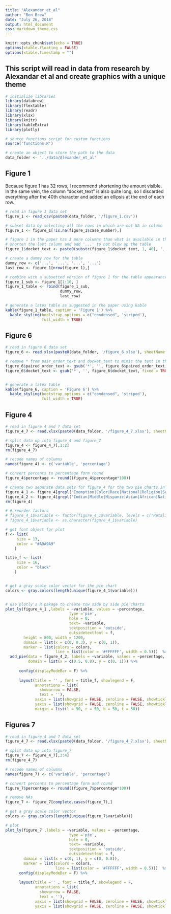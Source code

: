 ```yaml
---
title: "Alexander_et_al"
author: "Ben Brew"
date: "July 26, 2018"
output: html_document
css: markdown_theme.css
---
```


```r
knitr::opts_chunk$set(echo = TRUE)
options(xtable.floating = FALSE)
options(xtable.timestamp = "")
```

## This script will read in data from research by Alexandar et al and create graphics with a unique theme


```r
# initialize libraries 
library(databrew)
library(flextable)
library(readr)
library(xlsx)
library(knitr)
library(kableExtra)
library(plotly)

# source functions script for custom functions
source('functions.R')

# create an object to store the path to the data
data_folder <- '../data/Alexander_et_al'

```

<!-- <div class="large"> -->

## Figure 1 
Because figure 1 has 32 rows, I recommend shortening the amount visible. In the same vein, the column "docket_text" is also quite long, so I discarded everything after the 40th character and added an ellipsis at the end of each row. 
```r

# read in figure 1 data set
figure_1 <- read_csv(paste0(data_folder, '/figure_1.csv'))

# subset data by selecting all the rows in which are not NA in column 'case_number'
figure_1 <- figure_1[!is.na(figure_1$case_number),]

# figure 1 in the paper has 3 more columns than what is available in the data
# shorten the last column and add '...' to not blow up the table
figure_1$docket_text <- paste0(substr(figure_1$docket_text, 1, 40), '...')

# create a dummy row for the table 
dummy_row <- c('...', '...', '...', '...')
last_row <- figure_1[nrow(figure_1),]

# combine with a subsetted version of figure 1 for the table appearance
figure_1_sub <- figure_1[1:10, ]
figure_1_table <- rbind(figure_1_sub, 
                        dummy_row,
                        last_row)

# generate a latex table as suggested in the paper using kable
kable(figure_1_table, caption = 'Figure 1') %>% 
  kable_styling(bootstrap_options = c("condensed", 'striped'),
                full_width = TRUE)

```


## Figure 6 

```r

# read in figure 6 data set 
figure_6 <- read.xlsx(paste0(data_folder, '/figure_6.xlsx'), sheetName = 1)

# remove * from pair_order_text and docket_text to mimic the text in the paper 
figure_6$paired_order_text <- gsub('*', '', figure_6$paired_order_text, fixed = TRUE)
figure_6$docket_text <- gsub('*', '', figure_6$docket_text, fixed = TRUE)


# generate a latex table 
kable(figure_6, caption = 'Figure 6') %>% 
  kable_styling(bootstrap_options = c("condensed", 'striped'),
                full_width = TRUE)


```


## Figure 4
```r

# read in figure 4 and 7 data set
figure_4_7 <- read.xlsx(paste0(data_folder, '/figure_4_7.xlsx'), sheetName = 1)

# split data up into figure_4 and figure_7
figure_4 <- figure_4_7[,1:2]
rm(figure_4_7)

# recode names of columns
names(figure_4) <- c('variable', 'percentage')

# convert percents to percentage form round 
figure_4$percentage <- round((figure_4$percentage*100))

# create two separate data sets for figure_4 for the two pie charts in the paper
figure_4_1 <- figure_4[grepl('Exemption|Color|Race|National|Religion|Sex|Retaliation', figure_4$variable),]
figure_4_2 <- figure_4[grepl('Indian|Middle|Hispanic|Asian|African|Native', figure_4$variable),]
rm(figure_4)

# # reorder factors 
# figure_4_1$variable <- factor(figure_4_1$variable, levels = c('Retaliation', 'Exemption', 'Color', 'Race', 'National origin', 'Religion', 'Sex'))
# figure_4_1$variable <- as.character(figure_4_1$variable)

# get font object for plot
f <- list(
     size = 13,
     color = "#A9A9A9"
    )

title_f <- list(
     size = 16,
     color = "black"
    )


# get a gray scale color vector for the pie chart
colors <- gray.colors(length(unique(figure_4_1$variable)))


# use plotly's R pakage to create tow side by side pie charts
plot_ly(figure_4_1 ,labels = ~variable, values = ~percentage,
                            type ='pie',
                            hole = 0,
                            text= ~variable,
                            textposition = 'outside',
                            outsidetextfont = f,
        height = 800, width = 1200,
        domain = list(x = c(0, 0.3), y = c(0, 1)),
        marker = list(colors = colors,
                      line = list(color = '#FFFFFF', width = 0.5)))  %>%
  add_pie(data = figure_4_2, labels = ~variable, values = ~percentage,
          domain = list(x = c(0.5, 0.8), y = c(0, 1))) %>%
      
      config(displayModeBar = F) %>%
      
      layout(title = '' , font = title_f, showlegend = F,
             annotations = list(
               showarrow = FALSE,
               text = ''), 
             xaxis = list(showgrid = FALSE, zeroline = FALSE, showticklabels = FALSE),
             yaxis = list(showgrid = FALSE, zeroline = FALSE, showticklabels = FALSE), 
             margin = list(l = 50, r = 50, b = 50, t = 50)) 


```


## Figures 7
```r

# read in figure 4 and 7 data set
figure_4_7 <- read.xlsx(paste0(data_folder, '/figure_4_7.xlsx'), sheetName = 1)

# split data up into figure_7
figure_7 <- figure_4_7[,3:4]
rm(figure_4_7)

# recode names of columns
names(figure_7) <- c('variable', 'percentage')

# convert percents to percentage form and round 
figure_7$percentage <- round((figure_7$percentage*100))

# remove NAs
figure_7 <- figure_7[complete.cases(figure_7),]

# get a gray scale color vector 
colors <- gray.colors(length(unique(figure_7$variable)))

# plot
plot_ly(figure_7 ,labels = ~variable, values = ~percentage,
                            type ='pie',
                            hole = 0,
                            text= ~variable,
                            textposition = 'outside',
                            outsidetextfont = f,
        domain = list(x = c(0, 1), y = c(0, 0.8)),
        marker = list(colors = colors,
                      line = list(color = '#FFFFFF', width = 0.5)))  %>%
      config(displayModeBar = F) %>%
      
      layout(title ='' , font = title_f, showlegend = F,
             annotations = list(
               showarrow = FALSE,
               text = ''), 
             xaxis = list(showgrid = FALSE, zeroline = FALSE, showticklabels = FALSE),
             yaxis = list(showgrid = FALSE, zeroline = FALSE, showticklabels = FALSE))

    

```

